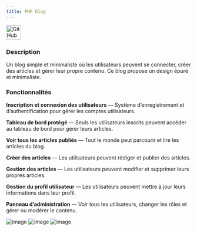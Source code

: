 ```yaml
---
title: PHP blog
---
```



<div style={{ display: "flex", alignItems: "center", gap: "8px" }}>
  <a href="https://github.com/murzikkot978/php-blog">
    <img src="/Rapport-de-formation/github-logo.png" alt="GitHub Logo" width="40" height="40"/>
  </a>
  
  <a href="/Rapport-de-formation/technologies/php">
    <Badge text="PHP" variant="note" />
  </a>

  <a href="/Rapport-de-formation/technologies/tailwind">
    <Badge text="tailwind" variant="note" />
  </a>
</div>


### Description

Un blog simple et minimaliste où les utilisateurs peuvent se connecter, créer des articles et gérer leur propre contenu.
Ce blog propose un design épuré et minimaliste.

### Fonctionnalités

**Inscription et connexion des utilisateurs** — Système d’enregistrement et d’authentification pour gérer les comptes utilisateurs.

**Tableau de bord protégé** — Seuls les utilisateurs inscrits peuvent accéder au tableau de bord pour gérer leurs articles.

**Voir tous les articles publiés** — Tout le monde peut parcourir et lire les articles du blog.

**Créer des articles** — Les utilisateurs peuvent rédiger et publier des articles.

**Gestion des articles** — Les utilisateurs peuvent modifier et supprimer leurs propres articles.

**Gestion du profil utilisateur** — Les utilisateurs peuvent mettre à jour leurs informations dans leur profil.

**Panneau d’administration** — Voir tous les utilisateurs, changer les rôles et gérer ou modérer le contenu.


![image](/Rapport-de-formation/php-blog-homepage.png)
![image](/Rapport-de-formation/php-blog-profile.png)
![image](/Rapport-de-formation/php-blog-adminpanel.png)
